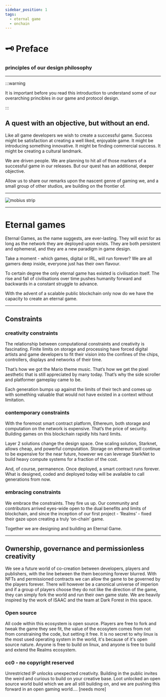 ```yaml
---
sidebar_position: 1
tags:
  - eternal game
  - onchain
---
```


# 🗝️ Preface

### principles of our design philosophy

---

:::warning

It is important before you read this introduction to understand some of our overarching princibles in our game and protocol design.

:::

## A quest with an objective, but without an end.

Like all game developers we wish to create a successful game. Success might be satisfaction at creating a well liked, enjoyable game. It might be introducing something innovative. It might be finding commercial success. It might be creating a cultural landmark.

We are driven people. We are planning to hit all of those markers of a successful game in our releases. But our quest has an additional, deeper objective.

Allow us to share our remarks upon the nascent genre of gaming we, and a small group of other studios, are building on the frontier of.

---

![mobius strip](/img/mobius.jpeg)

---

# Eternal games

Eternal Games, as the name suggests, are ever-lasting. They will exist for as long as the network they are deployed upon exists. They are both persistent and ephemeral, and they are a new paradigm in game design.

Take a moment - which games, digital or IRL, will run forever? We are all gamers deep inside, everyone just has their own flavour.

To certain degree the only eternal game has existed is civilisation itself. The rise and fall of civilisations over time pushes humanity forward and backwards in a constant struggle to advance.

With the advent of a scalable public blockchain only now do we have the capacity to create an eternal game.

---

## Constraints

### creativity constraints

The relationship between computational constraints and creativity is fascinating. Finite limits on storage and processing have forced digital artists and game developers to fit their vision into the confines of the chips, controllers, displays and networks of their time.

That’s how we got the Mario theme music. That’s how we get the pixel aesthetic that is still appreciated by many today. That’s why the side scroller and platformer gameplay came to be.

Each generation bumps up against the limits of their tech and comes up with something valuable that would not have existed in a context without limitation.

### contemporary constraints

With the foremost smart contract platform, Ethereum, both storage and computation on the network is expensive. That’s the price of security. Building games on this blockchain rapidly hits hard limits.

Layer 2 solutions change the design space. One scaling solution, Starknet, allows cheap, and powerful computation. Storage on ethereum will continue to be expensive for the near future, however we can leverage StarkNet to build heavy compute systems for a fraction of the cost.

And, of course, permanence. Once deployed, a smart contract runs forever. What is designed, coded and deployed today will be available to call generations from now.

### embracing constraints

We embrace the constraints. They fire us up. Our community and contributors arrived eyes-wide open to the dual benefits and limits of blockchain, and since the inception of our first project - ‘Realms’ - fixed their gaze upon creating a truly ‘on-chain’ game.

Together we are designing and building an Eternal Game.

---

## Ownership, governance and permissionless creativity

We see a future world of co-creation between developers, players and publishers, with the line between the them becoming forever blurred. With NFTs and permissioned contracts we can allow the game to be governed by the players forever. There will however be a canonical universe of imperion and if a group of players choose they do not like the direction of the game, they can simply fork the world and run their own game state. We are heavily inspired by the work of ISAAC and the team at Dark Forest in this space.

### Open source

All code within this ecosystem is open source. Players are free to fork and tweak the game they see fit, the value of the ecosytem comes from not from constraining the code, but setting it free. It is no secret to why linux is the most used operating system in the world, it's because of it's open source nature. Anyone is free to build on linux, and anyone is free to build and extend the Realms ecosystem.

### cc0 - no copyright reserved

Unrestricted IP unlocks unexpected creativity. Building in the public invites the weird and curious to build on your creative base. Loot unlocked an open source world build which we are all still building on, and we are pushing this forward in an open gaming world.... [needs more]
